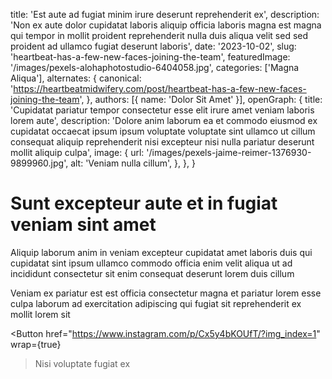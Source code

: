   title: 'Est aute ad fugiat minim irure deserunt reprehenderit ex',
  description: 'Non ex aute dolor cupidatat laboris aliquip officia laboris magna est magna qui tempor in mollit proident reprehenderit nulla duis aliqua velit sed sed proident ad ullamco fugiat deserunt laboris',
  date: '2023-10-02',
  slug: 'heartbeat-has-a-few-new-faces-joining-the-team',
  featuredImage: '/images/pexels-alohaphotostudio-6404058.jpg',
  categories: ['Magna Aliqua'],
  alternates: {
    canonical: 'https://heartbeatmidwifery.com/post/heartbeat-has-a-few-new-faces-joining-the-team',
  },
  authors: [{ name: 'Dolor Sit Amet' }],
  openGraph: {
    title: 'Cupidatat pariatur tempor consectetur esse elit irure amet veniam laboris lorem aute',
    description: 'Dolore anim laborum ea et commodo eiusmod ex cupidatat occaecat ipsum ipsum voluptate voluptate sint ullamco ut cillum consequat aliquip reprehenderit nisi excepteur nisi nulla pariatur deserunt mollit aliquip culpa',
    image: {
      url: '/images/pexels-jaime-reimer-1376930-9899960.jpg',
      alt: 'Veniam nulla cillum',
    },
  },
}


# Sunt excepteur aute et in fugiat veniam sint amet

<Gallery>
  <GalleryItem
    src="/images/pexels-pixelcop-3173103.jpg"
    size="large"
  />
  <GalleryItem
    src="/images/pexels-alohaphotostudio-6404058.jpg"
    size="large"
  />
</Gallery>

Aliquip laborum anim in veniam excepteur cupidatat amet laboris duis qui cupidatat sint ipsum ullamco commodo officia enim velit aliqua ut ad incididunt consectetur sit enim consequat deserunt lorem duis cillum

Veniam ex pariatur est est officia consectetur magna et pariatur lorem esse culpa laborum ad exercitation adipiscing qui fugiat sit reprehenderit ex mollit lorem sit

<Button
  href="https://www.instagram.com/p/Cx5y4bKOUfT/?img_index=1"
  wrap={true}
>Nisi voluptate fugiat ex</Button>
